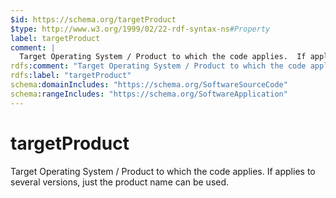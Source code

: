 ```yaml
---
$id: https://schema.org/targetProduct
$type: http://www.w3.org/1999/02/22-rdf-syntax-ns#Property
label: targetProduct
comment: |
  Target Operating System / Product to which the code applies.  If applies to several versions, just the product name can be used.
rdfs:comment: "Target Operating System / Product to which the code applies.  If applies to several versions, just the product name can be used."
rdfs:label: "targetProduct"
schema:domainIncludes: "https://schema.org/SoftwareSourceCode"
schema:rangeIncludes: "https://schema.org/SoftwareApplication"
---
```


# targetProduct

Target Operating System / Product to which the code applies.  If applies to several versions, just the product name can be used.

